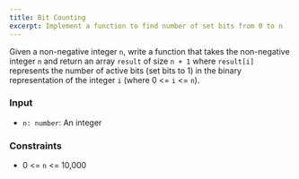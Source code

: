 ```yaml
---
title: Bit Counting
excerpt: Implement a function to find number of set bits from 0 to n
---
```



Given a non-negative integer `n`, write a function that takes the non-negative integer `n` and return an array `result` of size `n + 1` where `result[i]` represents the number of active bits (set bits to 1) in the binary representation of the integer `i` (where 0 &lt;= `i` &lt;= `n`).

### Input

- `n: number`: An integer

<MDXTestExamples testCases={runTestCases} />

### Constraints

- 0 &lt;= `n` &lt;= 10,000
